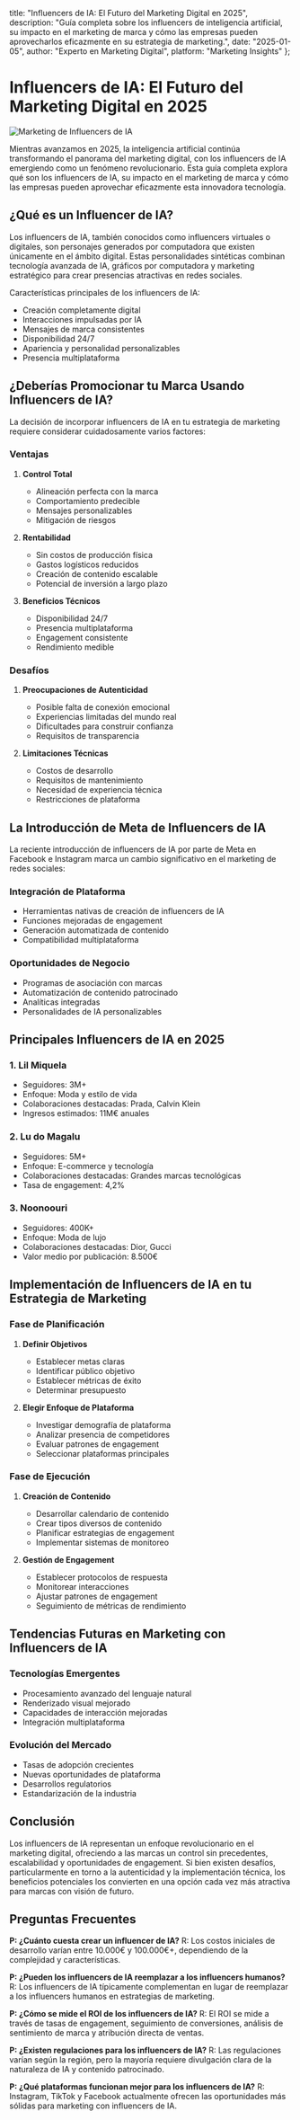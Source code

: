   title: "Influencers de IA: El Futuro del Marketing Digital en 2025",
  description: "Guía completa sobre los influencers de inteligencia artificial, su impacto en el marketing de marca y cómo las empresas pueden aprovecharlos eficazmente en su estrategia de marketing.",
  date: "2025-01-05",
  author: "Experto en Marketing Digital",
  platform: "Marketing Insights"
};

# Influencers de IA: El Futuro del Marketing Digital en 2025

![Marketing de Influencers de IA](/images/blog-posts/ai-influencer-2025.jpeg)

Mientras avanzamos en 2025, la inteligencia artificial continúa transformando el panorama del marketing digital, con los influencers de IA emergiendo como un fenómeno revolucionario. Esta guía completa explora qué son los influencers de IA, su impacto en el marketing de marca y cómo las empresas pueden aprovechar eficazmente esta innovadora tecnología.

## ¿Qué es un Influencer de IA?

Los influencers de IA, también conocidos como influencers virtuales o digitales, son personajes generados por computadora que existen únicamente en el ámbito digital. Estas personalidades sintéticas combinan tecnología avanzada de IA, gráficos por computadora y marketing estratégico para crear presencias atractivas en redes sociales.

Características principales de los influencers de IA:
- Creación completamente digital
- Interacciones impulsadas por IA
- Mensajes de marca consistentes
- Disponibilidad 24/7
- Apariencia y personalidad personalizables
- Presencia multiplataforma

## ¿Deberías Promocionar tu Marca Usando Influencers de IA?

La decisión de incorporar influencers de IA en tu estrategia de marketing requiere considerar cuidadosamente varios factores:

### Ventajas

1. **Control Total**
   - Alineación perfecta con la marca
   - Comportamiento predecible
   - Mensajes personalizables
   - Mitigación de riesgos

2. **Rentabilidad**
   - Sin costos de producción física
   - Gastos logísticos reducidos
   - Creación de contenido escalable
   - Potencial de inversión a largo plazo

3. **Beneficios Técnicos**
   - Disponibilidad 24/7
   - Presencia multiplataforma
   - Engagement consistente
   - Rendimiento medible

### Desafíos

1. **Preocupaciones de Autenticidad**
   - Posible falta de conexión emocional
   - Experiencias limitadas del mundo real
   - Dificultades para construir confianza
   - Requisitos de transparencia

2. **Limitaciones Técnicas**
   - Costos de desarrollo
   - Requisitos de mantenimiento
   - Necesidad de experiencia técnica
   - Restricciones de plataforma

## La Introducción de Meta de Influencers de IA

La reciente introducción de influencers de IA por parte de Meta en Facebook e Instagram marca un cambio significativo en el marketing de redes sociales:

### Integración de Plataforma
- Herramientas nativas de creación de influencers de IA
- Funciones mejoradas de engagement
- Generación automatizada de contenido
- Compatibilidad multiplataforma

### Oportunidades de Negocio
- Programas de asociación con marcas
- Automatización de contenido patrocinado
- Analíticas integradas
- Personalidades de IA personalizables

## Principales Influencers de IA en 2025

### 1. Lil Miquela
- Seguidores: 3M+
- Enfoque: Moda y estilo de vida
- Colaboraciones destacadas: Prada, Calvin Klein
- Ingresos estimados: 11M€ anuales

### 2. Lu do Magalu
- Seguidores: 5M+
- Enfoque: E-commerce y tecnología
- Colaboraciones destacadas: Grandes marcas tecnológicas
- Tasa de engagement: 4,2%

### 3. Noonoouri
- Seguidores: 400K+
- Enfoque: Moda de lujo
- Colaboraciones destacadas: Dior, Gucci
- Valor medio por publicación: 8.500€

## Implementación de Influencers de IA en tu Estrategia de Marketing

### Fase de Planificación
1. **Definir Objetivos**
   - Establecer metas claras
   - Identificar público objetivo
   - Establecer métricas de éxito
   - Determinar presupuesto

2. **Elegir Enfoque de Plataforma**
   - Investigar demografía de plataforma
   - Analizar presencia de competidores
   - Evaluar patrones de engagement
   - Seleccionar plataformas principales

### Fase de Ejecución
1. **Creación de Contenido**
   - Desarrollar calendario de contenido
   - Crear tipos diversos de contenido
   - Planificar estrategias de engagement
   - Implementar sistemas de monitoreo

2. **Gestión de Engagement**
   - Establecer protocolos de respuesta
   - Monitorear interacciones
   - Ajustar patrones de engagement
   - Seguimiento de métricas de rendimiento

## Tendencias Futuras en Marketing con Influencers de IA

### Tecnologías Emergentes
- Procesamiento avanzado del lenguaje natural
- Renderizado visual mejorado
- Capacidades de interacción mejoradas
- Integración multiplataforma

### Evolución del Mercado
- Tasas de adopción crecientes
- Nuevas oportunidades de plataforma
- Desarrollos regulatorios
- Estandarización de la industria

## Conclusión

Los influencers de IA representan un enfoque revolucionario en el marketing digital, ofreciendo a las marcas un control sin precedentes, escalabilidad y oportunidades de engagement. Si bien existen desafíos, particularmente en torno a la autenticidad y la implementación técnica, los beneficios potenciales los convierten en una opción cada vez más atractiva para marcas con visión de futuro.

## Preguntas Frecuentes

**P: ¿Cuánto cuesta crear un influencer de IA?**
R: Los costos iniciales de desarrollo varían entre 10.000€ y 100.000€+, dependiendo de la complejidad y características.

**P: ¿Pueden los influencers de IA reemplazar a los influencers humanos?**
R: Los influencers de IA típicamente complementan en lugar de reemplazar a los influencers humanos en estrategias de marketing.

**P: ¿Cómo se mide el ROI de los influencers de IA?**
R: El ROI se mide a través de tasas de engagement, seguimiento de conversiones, análisis de sentimiento de marca y atribución directa de ventas.

**P: ¿Existen regulaciones para los influencers de IA?**
R: Las regulaciones varían según la región, pero la mayoría requiere divulgación clara de la naturaleza de IA y contenido patrocinado.

**P: ¿Qué plataformas funcionan mejor para los influencers de IA?**
R: Instagram, TikTok y Facebook actualmente ofrecen las oportunidades más sólidas para marketing con influencers de IA.